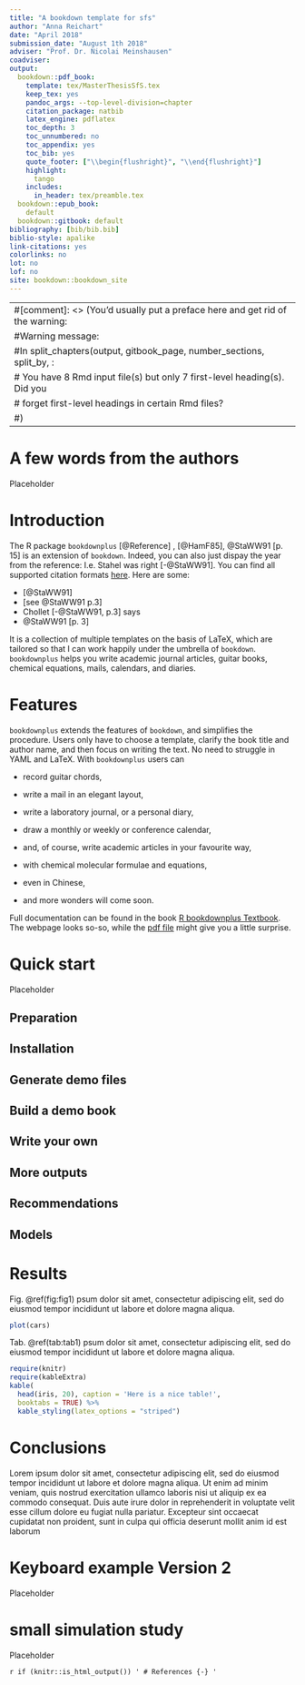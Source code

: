 ```yaml
--- 
title: "A bookdown template for sfs"
author: "Anna Reichart"
date: "April 2018"
submission_date: "August 1th 2018"
adviser: "Prof. Dr. Nicolai Meinshausen"
coadviser:
output:
  bookdown::pdf_book:
    template: tex/MasterThesisSfS.tex
    keep_tex: yes
    pandoc_args: --top-level-division=chapter
    citation_package: natbib
    latex_engine: pdflatex
    toc_depth: 3
    toc_unnumbered: no
    toc_appendix: yes
    toc_bib: yes
    quote_footer: ["\\begin{flushright}", "\\end{flushright}"]
    highlight: 
      tango
    includes:
      in_header: tex/preamble.tex
  bookdown::epub_book:
    default
  bookdown::gitbook: default
bibliography: [bib/bib.bib]
biblio-style: apalike
link-citations: yes
colorlinks: no  
lot: no
lof: no
site: bookdown::bookdown_site
---
```


---
#[comment]: <> (You'd usually put a preface here and get rid of the warning:
#Warning message:
#In split_chapters(output, gitbook_page, number_sections, split_by,  :
#  You have 8 Rmd input file(s) but only 7 first-level heading(s). Did you 
#  forget first-level headings in certain Rmd files?
#)
---
 

<!--chapter:end:index.Rmd-->


# A few words from the authors {-}

Placeholder



<!--chapter:end:README.Rmd-->

# Introduction

The R package `bookdownplus` [@Reference] , [@HamF85], @StaWW91 [p. 15] is an
extension of `bookdown`. Indeed, you can also just dispay the year from 
the reference: I.e. Stahel was right [-@StaWW91]. You can find all supported
citation formats [here](http://pandoc.org/MANUAL.html#citations). Here are 
some: 

* [@StaWW91]
* [see @StaWW91 p.3]
* Chollet [-@StaWW91, p.3] says
* @StaWW91 [p. 3]


It is a collection of multiple templates on the basis
of LaTeX, which are tailored so that I can work happily under the umbrella of
`bookdown`. `bookdownplus` helps you write academic journal articles, guitar
books, chemical equations, mails, calendars, and diaries.

<!--chapter:end:rmd/01-intro.Rmd-->

# Features

`bookdownplus` extends the features of `bookdown`, and simplifies the
procedure. Users only have to choose a template, clarify the book title and
author name, and then focus on writing the text. No need to struggle in YAML
and LaTeX.
With `bookdownplus` users can

-   record guitar chords,

-   write a mail in an elegant layout,

-   write a laboratory journal, or a personal diary,

-   draw a monthly or weekly or conference calendar,

-   and, of course, write academic articles in your favourite way,

-   with chemical molecular formulae and equations,

-   even in Chinese,

-   and more wonders will come soon.

Full documentation can be found in the book 
[R bookdownplus Textbook](https://bookdown.org/baydap/bookdownplus). The webpage 
looks so-so, while the 
[pdf file](https://bookdown.org/baydap/bookdownplus/bookdownplus.pdf) might give
you a little surprise.

<!--chapter:end:rmd/02-features.Rmd-->


# Quick start

Placeholder


## Preparation
## Installation
## Generate demo files
## Build a demo book
## Write your own
## More outputs
## Recommendations
## Models

<!--chapter:end:rmd/03-quick-start.Rmd-->

# Results

Fig. \@ref(fig:fig1) psum dolor sit amet, consectetur adipiscing elit, sed do 
eiusmod tempor incididunt ut labore et dolore magna aliqua.

```r
plot(cars)
```

Tab. \@ref(tab:tab1) psum dolor sit amet, consectetur adipiscing elit, sed do 
eiusmod tempor incididunt ut labore et dolore magna aliqua.

```r
require(knitr)
require(kableExtra)
kable(
  head(iris, 20), caption = 'Here is a nice table!',
  booktabs = TRUE) %>% 
  kable_styling(latex_options = "striped")
```


<!--chapter:end:rmd/04-results.Rmd-->

# Conclusions

Lorem ipsum dolor sit amet, consectetur adipiscing elit, sed do eiusmod tempor
incididunt ut labore et dolore magna aliqua. Ut enim ad minim veniam, quis
nostrud exercitation ullamco laboris nisi ut aliquip ex ea commodo consequat.
Duis aute irure dolor in reprehenderit in voluptate velit esse cillum dolore
eu fugiat nulla pariatur. Excepteur sint occaecat cupidatat non proident, sunt
in culpa qui officia deserunt mollit anim id est laborum


<!--chapter:end:rmd/05-conclusion.Rmd-->


# Keyboard example Version 2 

Placeholder



<!--chapter:end:rmd/07-Keyboard.Rmd-->


# small simulation study 

Placeholder



<!--chapter:end:rmd/08-small-simulation-study.rmd-->

`r if (knitr::is_html_output()) '
# References {-}
'`

<!--chapter:end:rmd/99-references.Rmd-->

